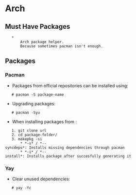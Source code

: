 = Arch =

== Must Have Packages ==

    * {{https://github.com/Jguer/yay|yay}}
        Arch package helper.
        Because sometimes pacman isn't enough.

== Packages ==

=== Pacman ===

* Packages from official repositories can be installed using:
    # pacman -S package-name

* Upgrading packages:
    # pacman -Syu

* When installing packages from {{aur.archlinux.org}}:
    1. git clone url
    2. cd package-folder/
    3. makepkg -si
        * *-s* / *--syncdeps*: Installs missing dependencies through pacman
        * *-i* / *--install*: Installs package after succesfully generating it

=== Yay ===

* Clear unused dependencies:
    # yay -Yc

